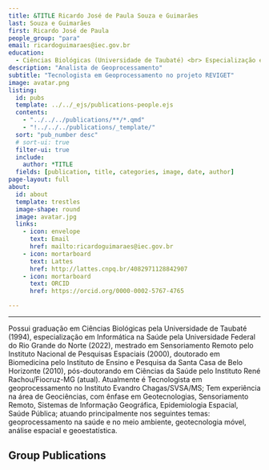 ---
title: &TITLE Ricardo José de Paula Souza e Guimarães
last: Souza e Guimarães
first: Ricardo José de Paula
people_group: "para"
email: ricardoguimaraes@iec.gov.br
education:
  - Ciências Biológicas (Universidade de Taubaté) <br> Especialização em Informática na Saúde (UFRN) <br> Mestrado em Sensoriamento Remoto (INPE) <br> Doutorado em Biomedicina (Instituto de Ensino e Pesquisa da Santa Casa de Belo Horizonte) <br> Pós-doutorado em Ciências da Saúde (Instituto René Rachou/Fiocruz-MG)
description: "Analista de Geoprocessamento"
subtitle: "Tecnologista em Geoprocessamento no projeto REVIGET"
image: avatar.png
listing:
  id: pubs
  template: ../../_ejs/publications-people.ejs
  contents:
    - "../../../publications/**/*.qmd"
    - "!../../../publications/_template/"
  sort: "pub_number desc"
  # sort-ui: true
  filter-ui: true
  include:
    author: *TITLE
  fields: [publication, title, categories, image, date, author]
page-layout: full
about:
  id: about
  template: trestles
  image-shape: round
  image: avatar.jpg
  links:
    - icon: envelope
      text: Email
      href: mailto:ricardoguimaraes@iec.gov.br
    - icon: mortarboard
      text: Lattes
      href: http://lattes.cnpq.br/4082971128842907
    - icon: mortarboard
      text: ORCID
      href: https://orcid.org/0000-0002-5767-4765

---

<hr>
:::{#about}

Possui graduação em Ciências Biológicas pela Universidade de Taubaté (1994), especialização em Informática na Saúde pela Universidade Federal do Rio Grande do Norte (2022), mestrado em Sensoriamento Remoto pelo Instituto Nacional de Pesquisas Espaciais (2000), doutorado em Biomedicina pelo Instituto de Ensino e Pesquisa da Santa Casa de Belo Horizonte (2010), pós-doutorando em Ciências da Saúde pelo Instituto René Rachou/Fiocruz-MG (atual). Atualmente é Tecnologista em geoprocessamento no Instituto Evandro Chagas/SVSA/MS; Tem experiência na área de Geociências, com ênfase em Geotecnologias, Sensoriamento Remoto, Sistemas de Informação Geográfica, Epidemiologia Espacial, Saúde Pública; atuando principalmente nos seguintes temas: geoprocessamento na saúde e no meio ambiente, geotecnologia móvel, análise espacial e geoestatística.

:::
## Group Publications

:::{#pubs}
:::
